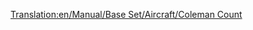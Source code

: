 [[Translation:en/Manual/Base Set/Aircraft/Coleman Count]]
{{hu/Navbox Légi járművek}}
{{hu/Repülőgépek|Name=Coleman Count
|Image=[[File:en/VickersViscount.png|Coleman Count]]
|Cost=30,761 (61,522)
|Speed=473 km/h (296 MPH)
|Annual=2,812 (5,624)
|Designed=1947
|Lifespan=24
|Capacity=65 utas és 8 csomag levél
|Description=A Coleman Count az első négymotoros repülő a játékban, és nagy a kapacitása.
|Real-lifeWikilink=Vickers Viscount
|Real-life=Vickers Viscount
}}